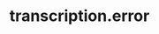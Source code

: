 ---
title: transcription.error
description: Payload definition for the callback event `transcription.error`
openapi-schema: CallbackTranscriptionErrorPayload
---